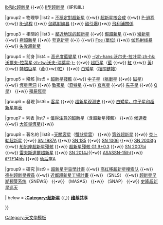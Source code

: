 <!--
{{noteTA
|1=zh-hans:沃尔夫-拉叶星;zh-hk:沃爾夫-拉葉星;zh-tw:沃夫-瑞葉星;
}}
-->
{{Navbox

|name  = 超新星
|title = [[超新星]]
|state = {{{state<includeonly>|autocollapse</includeonly>}}}
|listclass = hlist
|image = [[File:Supernova&galaxia.png|80px]]<br>[[File:G299-Remnants-SuperNova-Type1a-20150218.jpg|80px]]

|group1 = 分類
|list1  =  [[Ia超新星]] {{•w}} [[Ib和Ic超新星]] {{•w}} [[II型超新星]]（IIP和IIL）

|group2 = 物理學
|list2 = [[不穩定對超新星]] {{•w}} [[超新星核合成]] {{•w}} [[P-過程]] {{•w}} [[R-過程]] {{•w}} [[伽瑪射線暴]] {{•w}} [[碳引爆]]{{•w}} [[飛利浦關係]]

|group3 = 相關的
|list3  = [[鄰近地球的超新星]] {{•w}} [[假超新星]] {{•w}} [[矮新星]] {{•w}} [[極超新星]] {{•w}} [[夸克新星]] {{•}} {{link-en|脉冲星喷发|Pulsar kick}} {{•w}} [[Foe (單位)]] {{•w}} [[伽玛射线暴]] {{•w}} [[失敗超新星]]

|group4 = 前身
|list4 = [[高光度藍變星]] {{•w}} [[沃爾夫-拉葉星|-{zh-hans:沃尔夫-拉叶星;zh-hk:沃爾夫-拉葉星;zh-tw:沃夫-瑞葉星;}-]] {{•w}} [[超巨星]]（[[藍超巨星|藍]] {{•w}} [[紅超巨星|紅]] {{•w}} [[黄超巨星|黃]]） {{•w}} [[特超巨星]]（[[黃特超巨星|黃]]{{•w}}[[紅特超巨星|紅]]）{{•w}} [[白矮星]]（[[Template:白矮星|相關链接]]）

|group5 = 殘骸
|list5  = [[超新星遺跡|超新星殘骸]] {{•w}} [[中子星]]（[[脈衝星]] {{•w}} [[磁星]]） {{•w}} [[恆星黑洞]] {{•w}} [[致密星]]（[[奇特星]] {{•w}} [[夸克星]] {{•w}} [[先子星]] {{•w}} [[Q星]]） {{•w}} [[殭屍恆星]]

|group6 = 發現
|list6 = [[客星]] {{•w}} [[超新星观测史]] {{•w}} [[白矮星、中子星和超新星年表]]

|group7 = 列表
|list7 = [[超新星列表|值得注意的超新星]]（含超新星殘骸） {{•w}} [[超新星候選列表|候選者]] {{•w}} [[巨大質量恆星列表|大質量恆星]]{{•w}} {{link-en|科幻中的超新星|Supernovae in fiction}}

|group8 = 著名的
|list8 =[[天關客星]]（[[蟹狀星雲]]） {{•w}}  [[SN 1572|第谷超新星]] {{•w}} [[SN 1604|克卜勒超新星]] {{•w}} [[SN 1987A]] {{•w}} [[SN 185]] {{•w}} [[SN 1006]] {{•w}} [[SN 2003fg]] {{•w}} [[船帆座超新星殘骸]] {{•w}} [[超新星殘骸 G1.9+0.3]] {{•w}} [[SN 2007bi]] {{•w}} [[雷夫斯達爾超新星]] {{•w}} [[SN 2014J]]{{•w}} [[ASASSN-15lh]]{{•w}} [[iPTF14hls]] {{•w}} [[仙后座A]]

|group9 = 研究
|list9 = [[超新星宇宙學計畫]] {{•w}} [[高红移超新星搜索队]] {{•w}} [[德州超新星搜尋]] {{•w}} [[近鄰超新星工場計畫]] {{•w}} {{link-en|超新星信息巡天|Supernova Legacy Survey}}（SNLS） {{•w}} [[超新星早期预警系统]]（SNEWS） {{•w}} {{link-en|蒙特阿格利亚乐超新星和小行星巡天|Monte Agliale Supernovae and Asteroid Survey}}（MASAS） {{•w}} {{link-en|超新星/宇宙加速度探測器|Supernova/Acceleration Probe}}（SNAP） {{•w}} [[史隆數位巡天#史隆超新星巡天|史隆超新星巡天]]

| below = {{Icon|Category}} '''[[:Category:超新星]]''' {{,}} {{Icon|Commons}}  '''[[Commons:Category:Supernovae|维基共享]]'''

}}
<noinclude>
{{Documentation}}

[[Category:天文學模板]]
</noinclude>